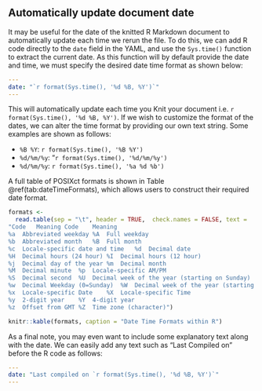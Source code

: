 ## Automatically update document date

<!--- https://stackoverflow.com/questions/23449319/yaml-current-date-in-rmarkdown --->

It may be useful for the date of the knitted R Markdown document to automatically update each time we rerun the file. To do this, we can add R code directly to the `date` field in the YAML, and use the `Sys.time()` function to extract the current date. As this function will by default provide the date and time, we must specify the desired date time format as shown below:

```yaml
---
date: "`r format(Sys.time(), '%d %B, %Y')`"
---
```

This will automatically update each time you Knit your document i.e. `r format(Sys.time(), '%d %B, %Y')`. If we wish to customize the format of the dates, we can alter the time format by providing our own text string. Some examples are shown as follows:

- `%B %Y`: `r format(Sys.time(), '%B %Y')`
- `%d/%m/%y`: "`r format(Sys.time(), '%d/%m/%y')`
- `%d/%m/%y`: `r format(Sys.time(), '%a %d %b')`

A full table of POSIXct formats is shown in Table \@ref(tab:dateTimeFormats), which allows users to construct their required date format.

```r
formats <-
  read.table(sep = "\t", header = TRUE,  check.names = FALSE, text = 
"Code	Meaning	Code	Meaning
%a	Abbreviated weekday	%A	Full weekday
%b	Abbreviated month	%B	Full month
%c	Locale-specific date and time	%d	Decimal date
%H	Decimal hours (24 hour)	%I	Decimal hours (12 hour)
%j	Decimal day of the year	%m	Decimal month
%M	Decimal minute	%p	Locale-specific AM/PM
%S	Decimal second	%U	Decimal week of the year (starting on Sunday)
%w	Decimal Weekday (0=Sunday)	%W	Decimal week of the year (starting on Monday)
%x	Locale-specific Date	%X	Locale-specific Time
%y	2-digit year	%Y	4-digit year
%z	Offset from GMT	%Z	Time zone (character)")

knitr::kable(formats, caption = "Date Time Formats within R")
```

As a final note, you may even want to include some explanatory text along with the date. We can easily add any text such as "Last Compiled on" before the R code as follows:

```yaml
---
date: "Last compiled on `r format(Sys.time(), '%d %B, %Y')`"
---
```

